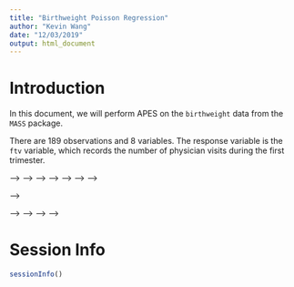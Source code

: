 ```yaml
---
title: "Birthweight Poisson Regression"
author: "Kevin Wang"
date: "12/03/2019"
output: html_document
---
```



# Introduction 

In this document, we will perform APES on the `birthweight` data from the `MASS` package. 

There are 189 observations and 8 variables. The response variable is the `ftv` variable, which records the number of physician visits during the first trimester. 


<!-- # Setting up the data -->

<!-- ```{r} -->
<!-- library(APES) -->
<!-- library(MASS) -->
<!-- library(tidyverse) -->
<!-- library(mplot) -->
<!-- library(directlabels) -->

<!-- theme_set( -->
<!--   theme_classic(14) + -->
<!--     theme(legend.position = "bottom") -->
<!-- ) -->
<!-- ``` -->

<!-- ## Loading data -->
<!-- ```{r} -->
<!-- data("birthwt", package = "MASS") -->

<!-- bwt <- with(birthwt, { -->
<!--   race <- factor(race, labels = c("white", "black", "other")) -->
<!--   ptd <- factor(ptl > 0) -->
<!--   data.frame(low = factor(low),  -->
<!--              age, lwt, race,  -->
<!--              smoke = (smoke > 0),  -->
<!--              ptd, ht = (ht > 0),  -->
<!--              ui = (ui > 0), ftv) -->
<!-- }) -->
<!-- ``` -->


<!-- # Single run of APES on diabetes data -->

<!-- Due to the small size of this data, we will use the `leaps` estimator.  -->

<!-- Since there are some factor variables, we will need to manually create the model matrix/design matrix.  -->

<!-- ## Using the leaps estimator  -->

<!-- ```{r} -->
<!-- fullModel <- glm(ftv ~ ., family = poisson, data = bwt) -->
<!-- round(summary(fullModel)$coef, 2) -->

<!-- x = model.matrix(~0 + . -ftv, data = bwt)[,-1] -->
<!-- dim(x) -->
<!-- y = as.integer(as.character(bwt$ftv)) -->
<!-- length(y) -->
<!-- ``` -->



<!-- ```{r} -->
<!-- apes_poisson_leaps = apes_poisson( -->
<!--   x = x, -->
<!--   y = y, -->
<!--   mu = fullModel$fitted.values, -->
<!--   k = 1:ncol(x),  -->
<!--   estimator = "leaps") -->
<!-- ``` -->



<!-- <!-- # Running Lasso on diabetes data --> -->
<!-- <!-- ```{r} --> -->
<!-- <!-- lasso_logit = glmnet::cv.glmnet(x = x, --> -->
<!-- <!--                                 y = y) --> -->
<!-- <!-- lasso_logit_coef = coef(lasso_logit, s = "lambda.min") --> -->
<!-- <!-- rownames(lasso_logit_coef)[as.matrix(lasso_logit_coef != 0)] --> -->
<!-- <!-- ``` --> -->


<!-- <!-- # Running time  --> -->

<!-- <!-- ```{r} --> -->
<!-- <!-- apes_logit_leaps$apesTimeDiff --> -->
<!-- <!-- apes_logit_mio$apesTimeDiff --> -->
<!-- <!-- ``` --> -->



<!-- # Bootstrapping using leaps version  -->

<!-- In most practical cases, a single run of any variable selection procedure is not stable. In order to explore stability of variable selection in this case, we can bootstrap on the 189 observations. The implementation of APES is fast enough that this can be done relatively fast. -->

<!-- ```{r, results = 'hide'} -->
<!-- listResult = APES::boot_apes_poisson( -->
<!--   x = x, -->
<!--   y = y, -->
<!--   mu = fullModel$fitted.values, -->
<!--   k = 1:ncol(x),  -->
<!--   estimator = "leaps", -->
<!--   nBoot = 100) -->
<!-- ``` -->


<!-- ### Variable selection plot  -->

<!-- ```{r} -->
<!-- viPlotResult = APES::plot_vi(listResult) -->
<!-- viPlotResult$viPlot -->
<!-- viTilePlotResult = APES::plot_vi_tile(listResult) -->
<!-- viTilePlotResult -->
<!-- ``` -->


<!-- ```{r, warning = FALSE} -->
<!-- plotly::ggplotly( -->
<!--   viPlotResult$viPlot +  -->
<!--     theme_classic(18)  -->
<!-- ) -->
<!-- ``` -->


<!-- ### Model averaging coefficient plot -->
<!-- ```{r} -->
<!-- APES::plot_ma_coef(listResult, type = "AIC") +  -->
<!--   labs(title = "AIC weighted coefficients") -->

<!-- APES::plot_ma_coef(listResult, type = "BIC") + -->
<!--   labs(title = "BIC weighted coefficients") -->
<!-- ``` -->


<!-- ### Model averaging weights plot -->
<!-- ```{r} -->
<!-- APES::plot_ma_weight(listResult, type = "AIC") +  -->
<!--   labs(title = "AIC Weights") -->

<!-- APES::plot_ma_weight(listResult, type = "BIC") +  -->
<!--   labs(title = "BIC Weights") -->
<!-- ``` -->



# Session Info
```r
sessionInfo()
```


